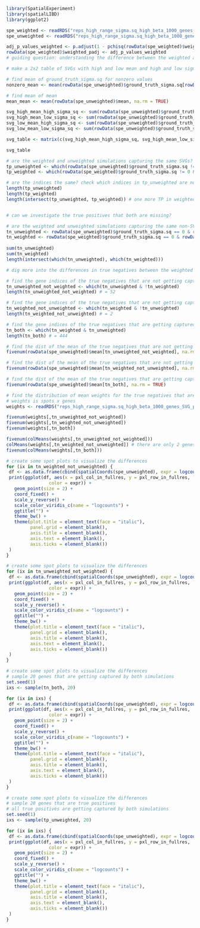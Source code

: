 ```r

library(SpatialExperiment)
library(spatialLIBD)
library(ggplot2)

spe_weighted <- readRDS("reps_high_range_sigma.sq_high_beta_1000_genes_SVG_percentages_subset/50_percent_nonSVGs/spe_weighted_nnSVG_3.rds")
spe_unweighted <- readRDS("reps_high_range_sigma.sq_high_beta_1000_genes_SVG_percentages_subset/50_percent_nonSVGs/spe_nnSVG_3.rds")

adj_p_values_weighted <- p.adjust(1 - pchisq(rowData(spe_weighted)$weighted_LR_stat, df=2), method = "BH")
rowData(spe_weighted)$weighted_padj <- adj_p_values_weighted
# guiding question: understanding the difference between the weighted and unweighted simulations. why is the weighted simulation more conservative and lower TNR? why does the unweighted simulation capture the SVGs perfectly?

```

```r
# make a 2x2 table of SVGs with high and low mean and high and low sigma.sq

# find mean of ground_truth_sigma.sq for nonzero values
nonzero_mean <- mean(rowData(spe_unweighted)$ground_truth_sigma.sq[rowData(spe_unweighted)$ground_truth_sigma.sq > 0], na.rm = TRUE)

# find mean of mean  
mean_mean <- mean(rowData(spe_unweighted)$mean, na.rm = TRUE)

svg_high_mean_high_sigma_sq <- sum(rowData(spe_unweighted)$ground_truth_sigma.sq > 0 & rowData(spe_unweighted)$ground_truth_sigma.sq > nonzero_mean & rowData(spe_unweighted)$mean > mean_mean, na.rm = TRUE)
svg_high_mean_low_sigma_sq <- sum(rowData(spe_unweighted)$ground_truth_sigma.sq > 0 & rowData(spe_unweighted)$ground_truth_sigma.sq < nonzero_mean & rowData(spe_unweighted)$mean > mean_mean, na.rm = TRUE)
svg_low_mean_high_sigma_sq <- sum(rowData(spe_unweighted)$ground_truth_sigma.sq > 0 & rowData(spe_unweighted)$ground_truth_sigma.sq > nonzero_mean & rowData(spe_unweighted)$mean < mean_mean, na.rm = TRUE)
svg_low_mean_low_sigma_sq <- sum(rowData(spe_unweighted)$ground_truth_sigma.sq > 0 & rowData(spe_unweighted)$ground_truth_sigma.sq < nonzero_mean & rowData(spe_unweighted)$mean < mean_mean, na.rm = TRUE)

svg_table <- matrix(c(svg_high_mean_high_sigma_sq, svg_high_mean_low_sigma_sq, svg_low_mean_high_sigma_sq, svg_low_mean_low_sigma_sq), nrow = 2, byrow = TRUE)

svg_table

```

```r
# are the weighted and unweighted simulations capturing the same SVGs?
tp_unweighted <- which(rowData(spe_unweighted)$ground_truth_sigma.sq != 0 & rowData(spe_unweighted)$padj <= 0.05)
tp_weighted <- which(rowData(spe_weighted)$ground_truth_sigma.sq != 0 & rowData(spe_weighted)$weighted_padj <= 0.05)

# are the indices the same? check which indices in tp_unweighted are not in tp_weighted
length(tp_unweighted)
length(tp_weighted)
length(intersect(tp_unweighted, tp_weighted)) # one more TP in weighted


# can we investigate the true positives that both are missing?
```

```r
# are the weighted and unweighted simulations capturing the same non-SVGs?
tn_unweighted <- rowData(spe_unweighted)$ground_truth_sigma.sq == 0 & rowData(spe_unweighted)$padj > 0.05
tn_weighted <- rowData(spe_weighted)$ground_truth_sigma.sq == 0 & rowData(spe_weighted)$weighted_padj > 0.05
    
sum(tn_unweighted)
sum(tn_weighted)
length(intersect(which(tn_unweighted), which(tn_weighted)))

```

```r
# dig more into the differences in true negatives between the weighted and unweighted simulations

# find the gene indices of the true negatives that are not getting captured by the weighted simulation
tn_unweighted_not_weighted <- which(tn_unweighted & !tn_weighted)
length(tn_unweighted_not_weighted) # = 52

# find the gene indices of the true negatives that are not getting captured by the unweighted simulation
tn_weighted_not_unweighted <- which(tn_weighted & !tn_unweighted)
length(tn_weighted_not_unweighted) # = 2

# find the gene indices of the true negatives that are getting captured by both simulations
tn_both <- which(tn_weighted & tn_unweighted)
length(tn_both) # = 444

```

```r
# find the dist of the mean of the true negatives that are not getting captured by the weighted simulation
fivenum(rowData(spe_unweighted)$mean[tn_unweighted_not_weighted], na.rm = TRUE)

# find the dist of the mean of the true negatives that are not getting captured by the unweighted simulation
fivenum(rowData(spe_unweighted)$mean[tn_weighted_not_unweighted], na.rm = TRUE)

# find the dist of the mean of the true negatives that are getting captured by both simulations
fivenum(rowData(spe_unweighted)$mean[tn_both], na.rm = TRUE)

```

```r
# find the distribution of mean weights for the true negatives that are not getting captured by the weighted simulation
# weights is spots x genes
weights <- readRDS("reps_high_range_sigma.sq_high_beta_1000_genes_SVG_percentages_subset/50_percent_nonSVGs/weights_3.rds")

fivenum(weights[,tn_unweighted_not_weighted])
fivenum(weights[,tn_weighted_not_unweighted])
fivenum(weights[,tn_both])

fivenum(colMeans(weights[,tn_unweighted_not_weighted]))
colMeans(weights[,tn_weighted_not_unweighted]) # there are only 2 genes
fivenum(colMeans(weights[,tn_both]))

```


```r
# create some spot plots to visualize the differences 
for (ix in tn_weighted_not_unweighted) {
 df <- as.data.frame(cbind(spatialCoords(spe_unweighted), expr = logcounts(spe_unweighted)[ix, ]))
 print(ggplot(df, aes(x = pxl_col_in_fullres, y = pxl_row_in_fullres, 
                color = expr)) + 
   geom_point(size = 2) + 
   coord_fixed() + 
   scale_y_reverse() + 
   scale_color_viridis_c(name = "logcounts") + 
   ggtitle("") + 
   theme_bw() + 
   theme(plot.title = element_text(face = "italic"), 
         panel.grid = element_blank(), 
         axis.title = element_blank(), 
         axis.text = element_blank(), 
         axis.ticks = element_blank())
 )
}

```
```r
# create some spot plots to visualize the differences 
for (ix in tn_unweighted_not_weighted) {
 df <- as.data.frame(cbind(spatialCoords(spe_unweighted), expr = logcounts(spe_unweighted)[ix, ]))
 print(ggplot(df, aes(x = pxl_col_in_fullres, y = pxl_row_in_fullres, 
                color = expr)) + 
   geom_point(size = 2) + 
   coord_fixed() + 
   scale_y_reverse() + 
   scale_color_viridis_c(name = "logcounts") + 
   ggtitle("") + 
   theme_bw() + 
   theme(plot.title = element_text(face = "italic"), 
         panel.grid = element_blank(), 
         axis.title = element_blank(), 
         axis.text = element_blank(), 
         axis.ticks = element_blank())
 )
}

```


```r
# create some spot plots to visualize the differences 
# sample 20 genes that are getting captured by both simulations
set.seed(1)
ixs <- sample(tn_both, 20)

for (ix in ixs) {
 df <- as.data.frame(cbind(spatialCoords(spe_unweighted), expr = logcounts(spe_unweighted)[ix, ]))
 print(ggplot(df, aes(x = pxl_col_in_fullres, y = pxl_row_in_fullres, 
                color = expr)) + 
   geom_point(size = 2) + 
   coord_fixed() + 
   scale_y_reverse() + 
   scale_color_viridis_c(name = "logcounts") + 
   ggtitle("") + 
   theme_bw() + 
   theme(plot.title = element_text(face = "italic"), 
         panel.grid = element_blank(), 
         axis.title = element_blank(), 
         axis.text = element_blank(), 
         axis.ticks = element_blank())
 )
}

```

```r
# create some spot plots to visualize the differences 
# sample 20 genes that are true positives
# all true positives are getting captured by both simulations
set.seed(1)
ixs <- sample(tp_unweighted, 20)

for (ix in ixs) {
 df <- as.data.frame(cbind(spatialCoords(spe_unweighted), expr = logcounts(spe_unweighted)[ix, ]))
 print(ggplot(df, aes(x = pxl_col_in_fullres, y = pxl_row_in_fullres, 
                color = expr)) + 
   geom_point(size = 2) + 
   coord_fixed() + 
   scale_y_reverse() + 
   scale_color_viridis_c(name = "logcounts") + 
   ggtitle("") + 
   theme_bw() + 
   theme(plot.title = element_text(face = "italic"), 
         panel.grid = element_blank(), 
         axis.title = element_blank(), 
         axis.text = element_blank(), 
         axis.ticks = element_blank())
 )
}

```